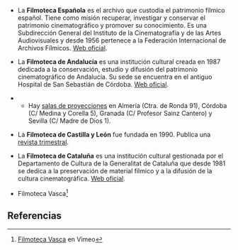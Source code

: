 {{header|1=Filmotecas}}
{{cine}}

* La '''Filmoteca Española''' es el archivo que custodia el patrimonio fílmico español. Tiene como misión recuperar, investigar y conservar el patrimonio cinematográfico y promover su conocimiento. Es una Subdirección General del Instituto de la Cinematografía y de las Artes Audiovisuales y desde 1956 pertenece a la Federación Internacional de Archivos Fílmicos. [http://www.mecd.gob.es/cultura-mecd/areas-cultura/cine/mc/fe/portada.html Web oficial].

* La '''Filmoteca de Andalucía''' es una institución cultural creada en 1987 dedicada a la conservación, estudio y difusión del patrimonio cinematográfico de Andalucía. Su sede se encuentra en el antiguo Hospital de San Sebastián de Córdoba. [http://www.filmotecadeandalucia.com Web oficial].

** Hay [http://www.filmotecadeandalucia.es/localizacion-de-salas salas de proyecciones] en Almería (Ctra. de Ronda 91), Córdoba (C/ Medina y Corella 5), Granada (C/ Profesor Sainz Cantero) y Sevilla (C/ Madre de Dios 1).

* La '''Filmoteca de Castilla y León''' fue fundada en 1990. Publica una [http://www.filmotecadecastillayleon.es/revista-digital.php revista trimestral].

* La '''Filmoteca de Cataluña''' es una institución cultural gestionada por el Departamento de Cultura de la Generalitat de Cataluña que desde 1981 se dedica a la preservación de material fílmico y a la difusión de la cultura cinematográfica. [http://www.filmoteca.cat Web oficial].

* Filmoteca Vasca<ref>[https://vimeo.com/filmotecavasca Filmoteca Vasca] en Vimeo</ref>

== Referencias ==

{{reflist}}
{{reflist-end}}

{{cine}}
{{footer}}
